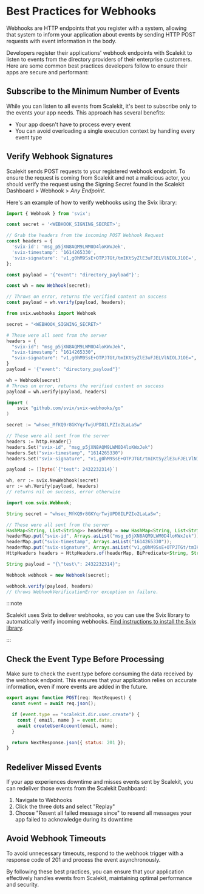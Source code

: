 # Best Practices for Webhooks

Webhooks are HTTP endpoints that you register with a system, allowing that
system to inform your application about events by sending HTTP POST requests
with event information in the body.

Developers register their applications' webhook endpoints with Scalekit to
listen to events from the directory providers of their enterprise customers.
Here are some common best practices developers follow to ensure their apps are
secure and performant:

## Subscribe to the Minimum Number of Events

While you can listen to all events from Scalekit, it's best to subscribe only to
the events your app needs. This approach has several benefits:

- Your app doesn't have to process every event
- You can avoid overloading a single execution context by handling every event
  type

## Verify Webhook Signatures

Scalekit sends POST requests to your registered webhook endpoint. To ensure the
request is coming from Scalekit and not a malicious actor, you should verify the
request using the Signing Secret found in the Scalekit Dashboard > Webhook >
_Any Endpoint_.

Here's an example of how to verify webhooks using the Svix library:

<CodeWithHeader title="Webhook Signature Verification">
<Tabs>

<TabItem label="Next.js" value="Next">

```javascript
import { Webhook } from 'svix';

const secret = '<WEBHOOK_SIGNING_SECRET>';

// Grab the headers from the incoming POST Webhook Request
const headers = {
  'svix-id': 'msg_p5jXN8AQM9LWM0D4loKWxJek',
  'svix-timestamp': '1614265330',
  'svix-signature': 'v1,g0hM9SsE+OTPJTGt/tmIKtSyZlE3uFJELVlNIOLJ1OE=',
};

const payload = '{"event": "directory_payload"}';

const wh = new Webhook(secret);

// Throws on error, returns the verified content on success
const payload = wh.verify(payload, headers);
```

</TabItem>

<TabItem label="Python" value="Python">

```python
from svix.webhooks import Webhook

secret = "<WEBHOOK_SIGNING_SECRET>"

# These were all sent from the server
headers = {
  "svix-id": "msg_p5jXN8AQM9LWM0D4loKWxJek",
  "svix-timestamp": "1614265330",
  "svix-signature": "v1,g0hM9SsE+OTPJTGt/tmIKtSyZlE3uFJELVlNIOLJ1OE=",
}
payload = '{"event": "directory_payload"}'

wh = Webhook(secret)
# Throws on error, returns the verified content on success
payload = wh.verify(payload, headers)
```

</TabItem>

<TabItem label="Go" value="Go">

```go
import (
    svix "github.com/svix/svix-webhooks/go"
)

secret := "whsec_MfKQ9r8GKYqrTwjUPD8ILPZIo2LaLaSw"

// These were all sent from the server
headers := http.Header{}
headers.Set("svix-id", "msg_p5jXN8AQM9LWM0D4loKWxJek")
headers.Set("svix-timestamp", "1614265330")
headers.Set("svix-signature", "v1,g0hM9SsE+OTPJTGt/tmIKtSyZlE3uFJELVlNIOLJ1OE=")

payload := []byte(`{"test": 2432232314}`)

wh, err := svix.NewWebhook(secret)
err := wh.Verify(payload, headers)
// returns nil on success, error otherwise
```

</TabItem>

<TabItem label="Java" value="Java">

```java
import com.svix.Webhook;

String secret = "whsec_MfKQ9r8GKYqrTwjUPD8ILPZIo2LaLaSw";

// These were all sent from the server
HashMap<String, List<String>> headerMap = new HashMap<String, List<String>>();
headerMap.put("svix-id", Arrays.asList("msg_p5jXN8AQM9LWM0D4loKWxJek"));
headerMap.put("svix-timestamp", Arrays.asList("1614265330"));
headerMap.put("svix-signature", Arrays.asList("v1,g0hM9SsE+OTPJTGt/tmIKtSyZlE3uFJELVlNIOLJ1OE="));
HttpHeaders headers = HttpHeaders.of(headerMap, BiPredicate<String, String>)

String payload = "{\"test\": 2432232314}";

Webhook webhook = new Webhook(secret);

webhook.verify(payload, headers)
// throws WebhookVerificationError exception on failure.

```

</TabItem>

</Tabs>
</CodeWithHeader>

:::note

Scalekit uses Svix to deliver webhooks, so you can use the Svix library to
automatically verify incoming webhooks.
[Find instructions to install the Svix library](https://docs.svix.com/setup).

:::

## Check the Event Type Before Processing

Make sure to check the event.type before consuming the data received by the
webhook endpoint. This ensures that your application relies on accurate
information, even if more events are added in the future.

<CodeWithHeader title="">

<Tabs>

<TabItem label="Next.js" value="Next">

```javascript
export async function POST(req: NextRequest) {
  const event = await req.json();

  if (event.type == "scalekit.dir.user.create") {
    const { email, name } = event.data;
    await createUserAccount(email, name);
  }

  return NextResponse.json({ status: 201 });
}
```

</TabItem>

</Tabs>
</CodeWithHeader>

## Redeliver Missed Events

If your app experiences downtime and misses events sent by Scalekit, you can
redeliver those events from the Scalekit Dashboard:

1. Navigate to Webhooks
2. Click the three dots and select "Replay"
3. Choose "Resent all failed message since" to resend all messages your app
   failed to acknowledge during its downtime

## Avoid Webhook Timeouts

To avoid unnecessary timeouts, respond to the webhook trigger with a response
code of 201 and process the event asynchronously.

By following these best practices, you can ensure that your application
effectively handles events from Scalekit, maintaining optimal performance and
security.
